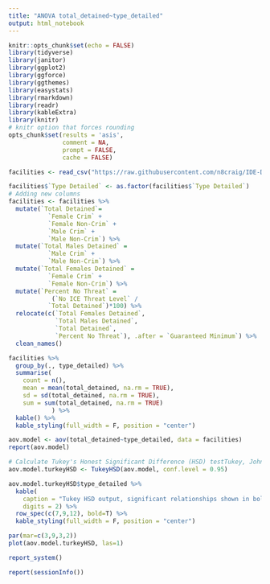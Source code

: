 ```yaml
---
title: "ANOVA total_detained~type_detailed"
output: html_notebook
---
```


```r
knitr::opts_chunk$set(echo = FALSE)
library(tidyverse)
library(janitor)
library(ggplot2)
library(ggforce)
library(ggthemes)
library(easystats)
library(rmarkdown)
library(readr)
library(kableExtra)
library(knitr)
# knitr option that forces rounding
opts_chunk$set(results = 'asis',
               comment = NA,
               prompt = FALSE,
               cache = FALSE)
```

```r
facilities <- read_csv("https://raw.githubusercontent.com/n8craig/IDE-Detention-Year-End-Reports/main/data/facilities%20geocoded.csv")

facilities$`Type Detailed` <- as.factor(facilities$`Type Detailed`)
# Adding new columns
facilities <- facilities %>% 
  mutate(`Total Detained`=
           `Female Crim` +
           `Female Non-Crim` +
           `Male Crim` +
           `Male Non-Crim`) %>% 
  mutate(`Total Males Detained` =
           `Male Crim` +
           `Male Non-Crim`) %>% 
  mutate(`Total Females Detained` =
           `Female Crim` +
           `Female Non-Crim`) %>% 
  mutate(`Percent No Threat` =
            (`No ICE Threat Level` /
           `Total Detained`)*100) %>% 
  relocate(c(`Total Females Detained`,
             `Total Males Detained`,
             `Total Detained`,
             `Percent No Threat`), .after = `Guaranteed Minimum`) %>% 
  clean_names()
```

```r
facilities %>% 
  group_by(., type_detailed) %>% 
  summarise(
    count = n(),
    mean = mean(total_detained, na.rm = TRUE),
    sd = sd(total_detained, na.rm = TRUE),
    sum = sum(total_detained, na.rm = TRUE)
            ) %>% 
  kable() %>% 
  kable_styling(full_width = F, position = "center")
```

```r
aov.model <- aov(total_detained~type_detailed, data = facilities)
report(aov.model)
```

```r
# Calculate Tukey's Honest Significant Difference (HSD) testTukey, John (1949). "Comparing Individual Means in the Analysis of Variance". Biometrics. 5 (2): 99–114. JSTOR 3001913
aov.model.turkeyHSD <- TukeyHSD(aov.model, conf.level = 0.95)

aov.model.turkeyHSD$type_detailed %>% 
  kable(
    caption = "Tukey HSD output, significant relationships shown in bold.",
    digits = 2) %>% 
  row_spec(c(7,9,12), bold=T) %>% 
  kable_styling(full_width = F, position = "center")
```

```r
par(mar=c(3,9,3,2))
plot(aov.model.turkeyHSD, las=1)

```

```r
report_system()
```

```r
report(sessionInfo())
```
